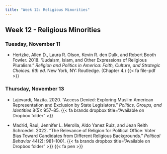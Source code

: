 ```yaml
---
title: "Week 12: Religious Minorities"
---
```


::: {.content-visible when-format="pdf"}

## Week 12 - Religious Minorities

:::


[//]: <> (Need to write intro)

### Tuesday, November 11

- Hertzke, Allen D., Laura R. Olson, Kevin R. den Dulk, and Robert Booth Fowler. 2018. "Judaism, Islam, and Other Expressions of Religious Pluralism." *Religion and Politics in America: Faith, Culture, and Strategic Choices. 6th ed.* New York, NY: Routledge. (Chapter 4.) {{< fa file-pdf >}} 



### Thursday, November 13

- Lajevardi, Nazita. 2020. "Access Denied: Exploring Muslim American Representation and Exclusion by State Legislators." *Politics, Groups, and Identities* 8(5): 957–85. {{< fa brands dropbox title="Available on Dropbox folder" >}}

- Madrid, Raul, Jennifer L. Merolla, Aldo Yanez Ruiz, and Jean Reith Schroedel. 2022. "The Relevance of Religion for Political Office: Voter Bias Toward Candidates from Different Religious Backgrounds." *Political Behavior* 44(2): 981–1001. {{< fa brands dropbox title="Available on Dropbox folder" >}} {{< fa pen >}}


